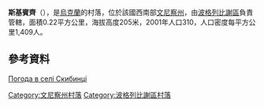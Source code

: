 {{coord|49|31|24|N|29|30|9|E|scale:30000|display=title}}

'''斯基賓齊'''（{{lang-uk|Скибинці}}），是[[烏克蘭|烏克蘭]]的村落，位於該國西南部[[文尼察州|文尼察州]]，由[[波格列比謝區|波格列比謝區]]負責管轄，面積0.22平方公里，海拔高度205米，2001年人口310，人口密度每平方公里1,409人。

==參考資料==
[http://weather.in.ua/ua/vinnickaja/23982 Погода в селі Скибинці] {{Wayback|url=http://weather.in.ua/ua/vinnickaja/23982 |date=20190209232411 }}

[[Category:文尼察州村落|Category:文尼察州村落]]
[[Category:波格列比謝區村落|Category:波格列比謝區村落]]


{{Vinnytsia-geo-stub}}